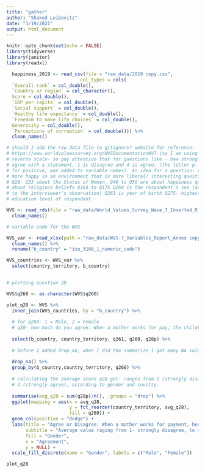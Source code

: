 ```yaml
---
title: "gather"
author: "Shaked Leibovitz"
date: "3/19/2021"
output: html_document
---
```


```r
knitr::opts_chunk$set(echo = FALSE)
library(tidyverse)
library(janitor)
library(readxl)
```


```r

  happiness_2019 <- read_csv(file = "raw_data/2019 copy.csv",
                           col_types = cols(
  `Overall rank` = col_double(),
  `Country or region` = col_character(),
  Score = col_double(),
  `GDP per capita` = col_double(),
  `Social support` = col_double(),
  `Healthy life expectancy` = col_double(),
  `Freedom to make life choices` = col_double(),
  Generosity = col_double(),
  `Perceptions of corruption` = col_double())) %>% 
  clean_names()

```

```r
# should I add the raw data file to gitignore? website for reference:
# https://www.worldvaluessurvey.org/WVSDocumentationWV7.jsp I am using the
# reverse scale- so pay attention that for questions like - how strongly to you
# agree with a statement, 1 is disagree and 4 is agree. (the letter p- stands
# for positive, was added to variable names). An idea for a question- Are women
# more happy in an environment that is more liberal? interesting questions are-
# Q28- Q33 about the Status of Women. Q46 to Q56 are about happiness question
# about religious beliefs Q164 to Q175 Q260 is the respondent's sex (according
# to the interviewer's observation) Q261 is year of birth Q275- highest
# education level of respondent

WVS <- read_rds(file = "raw_data/World_Values_Survey_Wave_7_Inverted_R_v1_6 2") %>% 
  clean_names()

# variable code for the WVS

WVS_var <- read_xlsx(path = "raw_data/WVS-7_Variables_Report_Annex copy.xlsx") %>% 
  clean_names() %>% 
  rename("b_country" = "iso_3166_1_numeric_code")

WVS_countries <- WVS_var %>%
  select(country_territory, b_country)
  
```

```r
# plotting question 28

WVS$q260 <- as.character(WVS$q260)

plot_q28 <- WVS %>% 
  inner_join(WVS_countries, by = "b_country") %>%
  
  # for q260- 1 = Male, 2 = Female
  # q28- how much do you agree: When a mother works for pay, the children suffer
  
  select(b_country, country_territory, q261, q260, q28p) %>%
  
  # before I added drop_an, when I did the summarize I got many NA values.
  
  drop_na() %>%
  group_by(b_country,country_territory, q260) %>% 
  
  # calculating the average score q28 got- ranges from 1 (strongly disagree) to
  # 4 (strongly agree), according to gender and country.
  
  summarise(avg_q28 = sum(q28p)/n(), .groups = "drop") %>% 
  ggplot(mapping = aes(x = avg_q28,
                       y = fct_reorder(country_territory, avg_q28),
                       fill = q260)) +
  geom_col(position = "dodge") +
  labs(title = "Agree or Disagree: When a mother works for payment, her children suffer",
       subtitle = "Average value raging from 1- strongly disagree, to 4- strongly agree",
       fill = "Gender",
       x = "Agreement",
       y = NULL) +
  scale_fill_discrete(name = "Gender", labels = c("Male", "Female"))

plot_q28  
```